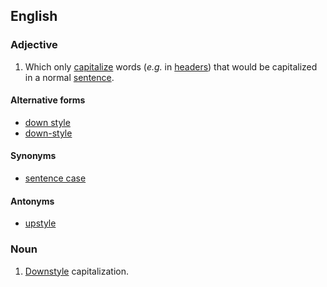 ==English==

===Adjective===
{{en-adj|-}}

# {{context|typography|capitalization|lang=en}} Which only [[capitalize]] words (''e.g.'' in [[header]]s) that would be capitalized in a normal [[sentence]].

====Alternative forms====
* [[down style]]
* [[down-style]]

====Synonyms====
* [[sentence case]]

====Antonyms====
* [[upstyle]]

===Noun===
{{en-noun|-}}
# {{context|typography|lang=en}} [[#Adjective|Downstyle]] capitalization.